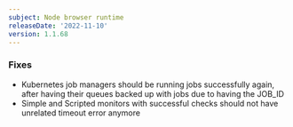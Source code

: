 ```yaml
---
subject: Node browser runtime
releaseDate: '2022-11-10'
version: 1.1.68
---
```


### Fixes
* Kubernetes job managers should be running jobs successfully again, after having their queues backed up with jobs due to having the JOB_ID
* Simple and Scripted monitors with successful checks should not have unrelated timeout error anymore
